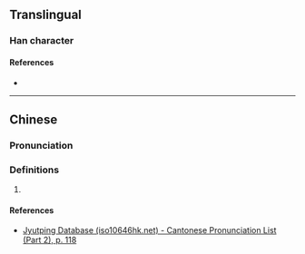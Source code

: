 {{character info/new}}
==Translingual==

===Han character===
{{Han char|rn=64|rad=手|as=11|sn=14|four=|canj=QKKK|ids=⿰扌爽}}

====References====
* {{Han ref|kx=0450.170|dkj=12603|dj=0801.010|hdz=31944.060|uh=6464|ud=25700}}

----

==Chinese==
{{zh-forms}}

===Pronunciation===
{{zh-pron
|m=chuǎng,cuò
|m-s=
|dg=
|c=coeng2
|c-t=
|g=
|h=pfs=
|j=
|mb=
|md=
|mn=
|mn-t=
|w=
|x=
|mc=y
|oc=y
|cat=n
}}

===Definitions===
{{zh-hanzi}}

# {{rfdef|lang=zh}}

====References====
* [http://www.iso10646hk.net/jp/document/download.jsp Jyutping Database (iso10646hk.net) - Cantonese Pronunciation List (Part 2), p. 118]